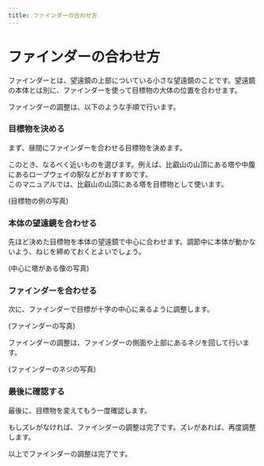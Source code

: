 ```yaml
---
title: ファインダーの合わせ方
---
```



# ファインダーの合わせ方

ファインダーとは、望遠鏡の上部についている小さな望遠鏡のことです。望遠鏡の本体とは別に、ファインダーを使って目標物の大体の位置を合わせます。

ファインダーの調整は、以下のような手順で行います。

<Steps>

### 目標物を決める

まず、昼間にファインダーを合わせる目標物を決めます。

このとき、なるべく近いものを選びます。例えば、比叡山の山頂にある塔や中腹にあるロープウェイの駅などがおすすめです。<br />
このマニュアルでは、比叡山の山頂にある塔を目標物として使います。

(目標物の例の写真)

### 本体の望遠鏡を合わせる

先ほど決めた目標物を本体の望遠鏡で中心に合わせます。調節中に本体が動かないよう、ねじを締めておくとよいでしょう。

(中心に塔がある像の写真)

### ファインダーを合わせる

次に、ファインダーで目標が十字の中心に来るように調整します。

(ファインダーの写真)

ファインダーの調整は、ファインダーの側面や上部にあるネジを回して行います。

(ファインダーのネジの写真)

### 最後に確認する

最後に、目標物を変えてもう一度確認します。

もしズレがなければ、ファインダーの調整は完了です。ズレがあれば、再度調整します。

</Steps>

以上でファインダーの調整は完了です。
